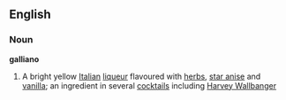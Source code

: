 ==English==
===Noun===
{{wikipediapar|Galliano (drink)}}
'''galliano'''
# A bright yellow [[Italian]] [[liqueur]] flavoured with [[herbs]], [[star anise]] and [[vanilla]]; an ingredient in several [[cocktail]]s including [[Harvey Wallbanger]]